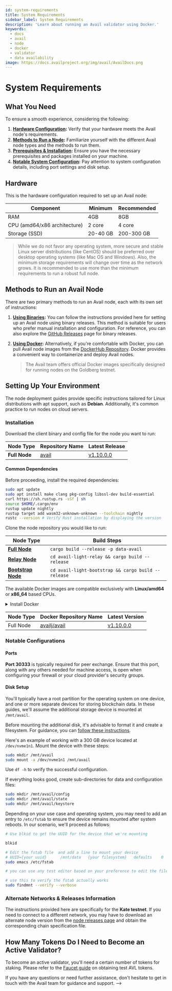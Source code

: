 ```yaml
---
id: system-requirements
title: System Requirements
sidebar_label: System Requirements
description: 'Learn about running an Avail validator using Docker.'
keywords:
  - docs
  - avail
  - node
  - docker
  - validator
  - data availability
image: https://docs.availproject.org/img/avail/AvailDocs.png
---
```


# System Requirements
## What You Need

To ensure a smooth experience, considering the following:

1. **[<ins>Hardware Configuration</ins>](#hardware):** Verify that your hardware meets the Avail node's requirements.
2. **[<ins>Methods to Run a Node</ins>](#methods-to-run-an-avail-node):** Familiarize yourself with the different Avail node types and the methods to run them.
3. **[<ins>Prerequisites & Installation</ins>](#installation):** Ensure you have the necessary prerequisites and packages installed on your machine.
4. **[<ins>Notable System Configuration</ins>](#notable-configurations):** Pay attention to system configuration details, including port settings and disk setup.

## Hardware

This is the hardware configuration required to set up an Avail node:

| Component                    | Minimum  | Recommended |
| ---------------------------- | -------- | ----------- |
| RAM                          | 4GB      | 8GB         |
| CPU (amd64/x86 architecture) | 2 core   | 4 core      |
| Storage (SSD)                | 20-40 GB | 200-300 GB  |

> While we do not favor any operating system, more secure and stable Linux server distributions (like CentOS) should be preferred over desktop operating systems (like Mac OS and Windows). Also, the minimum storage requirements will change over time as the network grows.
> It is recommended to use more than the minimum requirements to run a robust full node.

## Methods to Run an Avail Node

There are two primary methods to run an Avail node, each with its own set of instructions:

1. **[<ins>Using Binaries</ins>](/docs/operate-a-node/run-a-full-node/full-node/0020-full-node-binaries.mdx):** You can follow the instructions provided here for setting up an Avail node using binary releases. This method is suitable for users who prefer manual installation and configuration. For reference, you can also explore the [GitHub Releases](https://github.com/availproject/avail/releases) page for binary releases.

2. **[<ins>Using Docker</ins>](/docs/operate-a-node/run-a-full-node/full-node/0030-full-node-docker.mdx):** Alternatively, if you're comfortable with Docker, you can pull Avail node images from the [DockerHub Repository](https://hub.docker.com/r/availj/avail/tags). Docker provides a convenient way to containerize and deploy Avail nodes.
   > The Avail team offers official Docker images specifically designed for running nodes on the Goldberg testnet.

## Setting Up Your Environment

The node deployment guides provide specific instructions tailored for Linux distributions with apt support, such as **Debian**.
Additionally, it's common practice to run nodes on cloud servers.

### Installation

Download the client binary and config file for the node you want to run:

| Node Type     | Repository Name                                           | Latest Release                                                                     |
| ------------- | --------------------------------------------------------- | ---------------------------------------------------------------------------------- |
| **Full Node** | [<ins>avail</ins>](https://github.com/availproject/avail) | [<ins>v1.10.0.0</ins>](https://github.com/availproject/avail/releases/tag/v1.10.0.0) |

#### Common Dependencies

Before proceeding, install the required dependencies:

```bash
sudo apt update
sudo apt install make clang pkg-config libssl-dev build-essential
curl https://sh.rustup.rs -sSf | sh
source $HOME/.cargo/env
rustup update nightly
rustup target add wasm32-unknown-unknown --toolchain nightly
rustc --version # Verify Rust installation by displaying the version
```

Clone the node repository you would like to run:

| Node Type                                                                              | Build Steps                                         |
| -------------------------------------------------------------------------------------- | --------------------------------------------------- |
| [<ins>**Full Node**</ins>](https://github.com/availproject/avail)                      | `cargo build --release -p data-avail`               |
| [<ins>**Relay Node**</ins>](https://github.com/availproject/avail-light-relay)         | `cd avail-light-relay && cargo build --release`     |
| [<ins>**Bootstrap Node**</ins>](https://github.com/availproject/avail-light-bootstrap) | `cd avail-light-bootstrap && cargo build --release` |

The available Docker images are compatible exclusively with **Linux/amd64** or **x86_64** based CPUs.

<details className="border p-3 rounded-md bg-[#EFF6FF] border-[#] hover:!bg-[#EFF6FF]">
<summary>Install Docker</summary>

If Docker is not already installed on your system, please follow the installation instructions provided [here](https://docs.docker.com/engine/install/). In this guide, we will use the **Ubuntu-specific** installation instructions, but it's advisable to refer to the official guidelines for the most up-to-date information.

To install Docker, execute the following commands:

```bash
sudo apt-get update
sudo apt-get install ca-certificates curl gnupg lsb-release
sudo mkdir -p /etc/apt/keyrings
curl -fsSL https://download.docker.com/linux/ubuntu/gpg | sudo gpg --dearmor -o /etc/apt/keyrings/docker.gpg
echo \
  "deb [arch=$(dpkg --print-architecture) signed-by=/etc/apt/keyrings/docker.gpg] https://download.docker.com/linux/ubuntu \
  $(lsb_release -cs) stable" | sudo tee /etc/apt/sources.list.d/docker.list > /dev/null
sudo apt-get update
sudo apt-get install docker-ce docker-ce-cli containerd.io docker-compose-plugin
```

At this point, you should have Docker installed. To ensure a more convenient user experience and avoid running Docker as the root user (which can be inconvenient), follow the post-installation steps [here](https://docs.docker.com/engine/install/linux-postinstall/). These steps enable you to interact with Docker without requiring root privileges:

```bash
sudo groupadd docker
sudo usermod -aG docker $USER
```

</details>

| Node Type | Docker Repository Name                                                | Latest Version                                                                                                                                                            |
| --------- | --------------------------------------------------------------------- | ------------------------------------------------------------------------------------------------------------------------------------------------------------------------- |
| Full Node | [<ins>availj/avail</ins>](https://hub.docker.com/r/availj/avail/tags) | [<ins>v1.10.0.0</ins>](https://hub.docker.com/layers/availj/avail/v1.10.0.0/images/sha256-a35bca617bc28a2cf858e1f36b403065a646ff2f34f37055c27f5db37bfa2076?context=explore) |

### Notable Configurations

#### Ports

**Port 30333** is typically required for peer exchange. Ensure that this port, along with any others needed for machine access, is open when configuring your firewall or your cloud provider's security groups.

#### Disk Setup

You'll typically have a root partition for the operating system on one device, and one or more separate devices for storing blockchain data. In these guides, we'll assume the additional storage device is mounted at `/mnt/avail`.

Before mounting the additional disk, it's advisable to format it and create a filesystem. For guidance, you can [<ins>follow these instructions</ins>](https://docs.aws.amazon.com/AWSEC2/latest/UserGuide/ebs-using-volumes.html).

Here's an example of working with a 300 GB device located at `/dev/nvme1n1`. Mount the device with these steps:

```bash
sudo mkdir /mnt/avail
sudo mount -a /dev/nvme1n1 /mnt/avail
```

Use `df -h` to verify the successful configuration.

If everything looks good, create sub-directories for data and configuration files:

```bash
sudo mkdir /mnt/avail/config
sudo mkdir /mnt/avail/state
sudo mkdir /mnt/avail/keystore
```

Depending on your use case and operating system, you may need to add an entry to `/etc/fstab` to ensure the device remains mounted after system reboots.
In our scenario, we'll proceed as follows:

```bash
# Use blkid to get the UUID for the device that we're mounting

blkid

# Edit the fstab file  and add a line to mount your device
# UUID={your uuid}      /mnt/data   {your filesystem}   defaults    0   1
sudo emacs /etc/fstab

# you can use any test editor based on your preference to edit the file here we have used emacs.

# use this to verify the fstab actually works
sudo findmnt --verify --verbose
```

### Alternate Networks & Releases Information

The instructions provided here are specifically for the **Kate testnet**. If you need to connect to a different network, you may have to download an alternate node version from the [<ins>node releases page</ins>](https://github.com/availproject/avail/releases) and obtain the corresponding chain specification file.

## How Many Tokens Do I Need to Become an Active Validator?

To become an active validator, you'll need a certain number of tokens for staking. Please refer to the [Faucet guide](/docs/end-user-guide/faucet) on obtaining test AVL tokens.

If you have any questions or need further assistance, don't hesitate to get in touch with the Avail team for guidance and support.
-->

